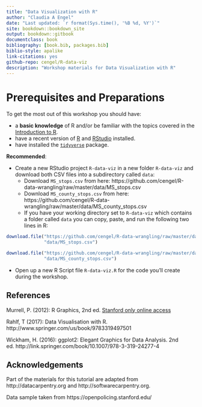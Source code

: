```yaml
--- 
title: "Data Visualization with R"
author: "Claudia A Engel"
date: "Last updated: `r format(Sys.time(), '%B %d, %Y')`"
site: bookdown::bookdown_site
output: bookdown::gitbook
documentclass: book
bibliography: [book.bib, packages.bib]
biblio-style: apalike
link-citations: yes
github-repo: cengel/R-data-viz
description: "Workshop materials for Data Visualization with R"
---
```



# Prerequisites and Preparations {-}

To get the most out of this workshop you should have:

- a **basic knowledge** of R and/or be familiar with the topics covered in the [Introduction to R](https://cengel.github.io/R-intro/).
- have a recent version of [R](https://cran.r-project.org/) and [RStudio](https://www.rstudio.com/) installed. 
- have installed the [`tidyverse`](http://tidyverse.org/) package.

**Recommended**: 

- Create a new RStudio project `R-data-viz` in a new folder `R-data-viz` and download both CSV files into a subdirectory called `data`:
    - Download `MS_stops.csv` from here: https://github.com/cengel/R-data-wrangling/raw/master/data/MS_stops.csv
    - Download `MS_county_stops.csv` from here: https://github.com/cengel/R-data-wrangling/raw/master/data/MS_county_stops.csv
    - If you have your working directory set to `R-data-viz` which contains a folder called `data` you can copy, paste, and run the following two lines in R:

```r
download.file("https://github.com/cengel/R-data-wrangling/raw/master/data/MS_stops.csv", 
              "data/MS_stops.csv")

download.file("https://github.com/cengel/R-data-wrangling/raw/master/data/MS_county_stops.csv", 
              "data/MS_county_stops.csv")
```
- Open up a new R Script file `R-data-viz.R` for the code you'll create during the workshop.



## References {-}

Murrell, P. (2012): R Graphics, 2nd ed. [Stanford only online access](https://stanford.idm.oclc.org/login?url=http://proquest.safaribooksonline.com/?uiCode=stanford&xmlId=9781439831779)

Rahlf, T (2017): Data Visualisation with R. http://www.springer.com/us/book/9783319497501

Wickham, H. (2016): ggplot2: Elegant Graphics for Data Analysis. 2nd ed. http://link.springer.com/book/10.1007/978-3-319-24277-4


## Acknowledgements {-}
Part of the materials for this tutorial are adapted from http://datacarpentry.org and http://softwarecarpentry.org.

Data sample taken from https://openpolicing.stanford.edu/

